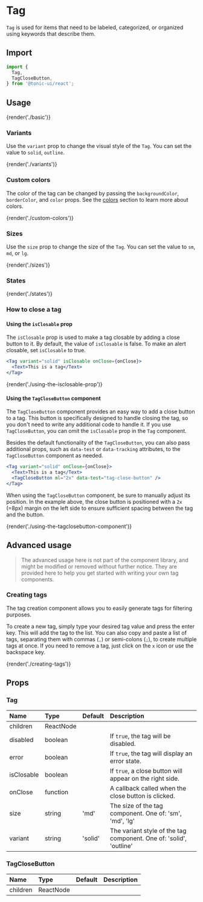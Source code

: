 # Tag

`Tag` is used for items that need to be labeled, categorized, or organized using keywords that describe them.

## Import

```js
import {
  Tag,
  TagCloseButton,
} from '@tonic-ui/react';
```

## Usage

{render('./basic')}

### Variants

Use the `variant` prop to change the visual style of the `Tag`. You can set the value to `solid`, `outline`.

{render('./variants')}

### Custom colors

The color of the tag can be changed by passing the `backgroundColor`, `borderColor`, and `color` props. See the [colors](../theme/colors) section to learn more about colors.

{render('./custom-colors')}

### Sizes

Use the `size` prop to change the size of the `Tag`. You can set the value to `sm`, `md`, or `lg`.

{render('./sizes')}

### States

{render('./states')}

### How to close a tag

#### Using the `isClosable` prop

The `isClosable` prop is used to make a tag closable by adding a close button to it. By default, the value of `isClosable` is false. To make an alert closable, set `isClosable` to true.

```jsx
<Tag variant="solid" isClosable onClose={onClose}>
  <Text>This is a tag</Text>
</Tag>
```

{render('./using-the-isclosable-prop')}

#### Using the `TagCloseButton` component

The `TagCloseButton` component provides an easy way to add a close button to a tag. This button is specifically designed to handle closing the tag, so you don't need to write any additional code to handle it. If you use `TagCloseButton`, you can omit the `isClosable` prop in the `Tag` component.

Besides the default functionality of the `TagCloseButton`, you can also pass additional props, such as `data-test` or `data-tracking` attributes, to the `TagCloseButton` component as needed.

```jsx
<Tag variant="solid" onClose={onClose}>
  <Text>This is a tag</Text>
  <TagCloseButton ml="2x" data-test="tag-close-button" />
</Tag>
```

When using the `TagCloseButton` component, be sure to manually adjust its position. In the example above, the close button is positioned with a `2x` (=8px) margin on the left side to ensure sufficient spacing between the tag and the button.

{render('./using-the-tagclosebutton-component')}

## Advanced usage

> The advanced usage here is not part of the component library, and might be modified or removed without further notice. They are provided here to help you get started with writing your own tag components.

### Creating tags

The tag creation component allows you to easily generate tags for filtering purposes.

To create a new tag, simply type your desired tag value and press the enter key. This will add the tag to the list. You can also copy and paste a list of tags, separating them with commas (`,`) or semi-colons (`;`), to create multiple tags at once. If you need to remove a tag, just click on the `x` icon or use the backspace key.

{render('./creating-tags')}

## Props

### Tag

| Name | Type | Default | Description |
| :--- | :--- | :------ | :---------- |
| children | ReactNode | | |
| disabled | boolean | | If `true`, the tag will be disabled. |
| error | boolean | | If `true`, the tag will display an error state. |
| isClosable | boolean | | If `true`, a close button will appear on the right side. |
| onClose | function | | A callback called when the close button is clicked. |
| size | string | 'md' | The size of the tag component. One of: 'sm', 'md', 'lg' |
| variant | string | 'solid' | The variant style of the tag component. One of: 'solid', 'outline' |

### TagCloseButton

| Name | Type | Default | Description |
| :--- | :--- | :------ | :---------- |
| children | ReactNode | | |
